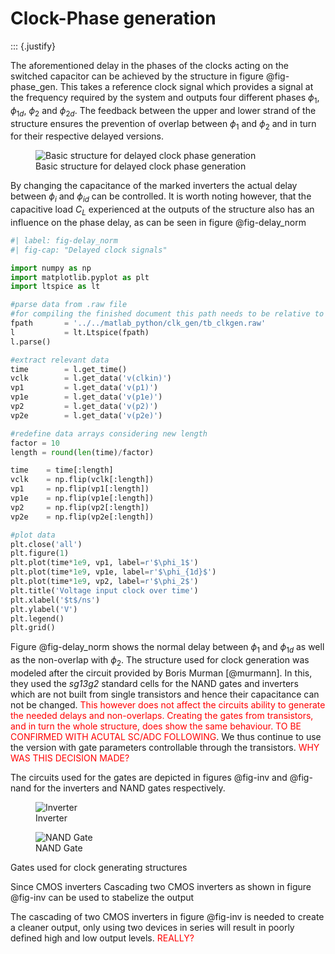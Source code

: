 # Clock-Phase generation

::: {.justify}

The aforementioned delay in the phases of the clocks acting on the switched capacitor can be achieved by the structure in figure @fig-phase_gen. This takes a reference clock signal which provides a signal at the frequency required by the system and outputs four different phases $\phi_1$, $\phi_{1d}$, $\phi_2$ and $\phi_{2d}$. The feedback between the upper and lower strand of the structure ensures the prevention of overlap between $\phi_1$ and $\phi_2$ and in turn for their respective delayed versions.

![Basic structure for delayed clock phase generation](figures/clk_gen/schem_clock_generation.svg){#fig-phase_gen}

By changing the capacitance of the marked inverters the actual delay between $\phi_i$ and $\phi_{id}$ can be controlled. It is worth noting however, that the capacitive load $C_L$ experienced at the outputs of the structure also has an influence on the phase delay, as can be seen in figure @fig-delay_norm

```{python}
#| label: fig-delay_norm
#| fig-cap: "Delayed clock signals"

import numpy as np
import matplotlib.pyplot as plt
import ltspice as lt

#parse data from .raw file
#for compiling the finished document this path needs to be relative to "report_grp4.qmd"
fpath       = '../../matlab_python/clk_gen/tb_clkgen.raw'
l           = lt.Ltspice(fpath)
l.parse()

#extract relevant data
time        = l.get_time()
vclk        = l.get_data('v(clkin)')
vp1         = l.get_data('v(p1)')
vp1e        = l.get_data('v(p1e)')
vp2         = l.get_data('v(p2)')
vp2e        = l.get_data('v(p2e)')

#redefine data arrays considering new length
factor = 10
length = round(len(time)/factor)

time    = time[:length]
vclk    = np.flip(vclk[:length])
vp1     = np.flip(vp1[:length])
vp1e    = np.flip(vp1e[:length])
vp2     = np.flip(vp2[:length])
vp2e    = np.flip(vp2e[:length])

#plot data
plt.close('all')
plt.figure(1)
plt.plot(time*1e9, vp1, label=r'$\phi_1$')
plt.plot(time*1e9, vp1e, label=r'$\phi_{1d}$')
plt.plot(time*1e9, vp2, label=r'$\phi_2$')
plt.title('Voltage input clock over time')
plt.xlabel('$t$/ns')
plt.ylabel('V')
plt.legend()
plt.grid()

```

Figure @fig-delay_norm shows the normal delay between $\phi_1$ and $\phi_{1d}$ as well as the non-overlap with $\phi_2$. The structure used for clock generation was modeled after the circuit provided by Boris Murman [@murmann]. In this, they used the *sg13g2* standard cells for the NAND gates and inverters which are not built from single transistors and hence their capacitance can not be changed. <font color="red">This however does not affect the circuits ability to generate the needed delays and non-overlaps. Creating the gates from transistors, and in turn the whole structure, does show the same behaviour. TO BE CONFIRMED WITH ACUTAL SC/ADC FOLLOWING</font>.
We thus continue to use the version with gate parameters controllable through the transistors. <font color="red">WHY WAS THIS DECISION MADE?</font>

The circuits used for the gates are depicted in figures @fig-inv and @fig-nand for the inverters and NAND gates respectively.

::: {#fig-gates layout-ncol=2}
![Inverter](figures/clk_gen/inverter.svg){#fig-inv}

![NAND Gate](figures/clk_gen/nand_gate.svg){#fig-nand}

Gates used for clock generating structures
:::

Since CMOS inverters 
Cascading two CMOS inverters as shown in figure @fig-inv can be used to stabelize the output

The cascading of two CMOS inverters in figure @fig-inv is needed to create a cleaner output, only using two devices in series will result in poorly defined high and low output levels. <font color="red">REALLY?</font>